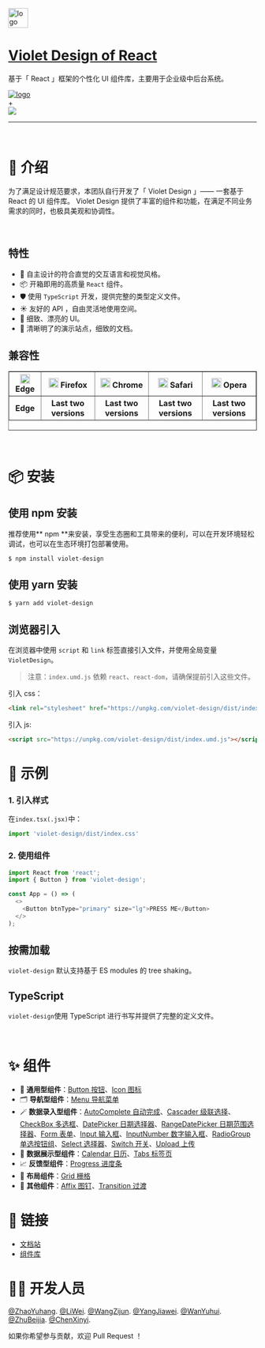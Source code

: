 
<Meta title="Violet Design/介绍" />

<style>
  {`
    .topTitle {
      display: inline-block;
      cursor: pointer;
    }
    .logo {
      height: 180px;
      display: flex;
    }
    .logo__and {
      line-height: 180px;
      display: inline-block;
      margin: 0 20px;
      color: #aaa;
      font-size: 30px;
    }
    .logo img {
      width: 180px;
    }

  `}
</style>

<a href='https://github.com/zhaoyuuu/violet-design' target="_blank">
  <img src={Logo} alt="logo" width='40px'/>
  <h1 className='topTitle'>Violet Design of React</h1>
</a>

基于「 React 」框架的个性化 UI 组件库，主要用于企业级中后台系统。

<div className="logo" >
  <a href='https://github.com/zhaoyuuu/violet-design' target="_blank">
    <img src={Logo} alt="logo" />
  </a>
  <div className="logo__and">+</div>
  <img src='https://gw.alipayobjects.com/zos/antfincdn/aPkFc8Sj7n/method-draw-image.svg' />
</div>

<hr/>
<br/>

# 💌 介绍

为了满足设计规范要求，本团队自行开发了「 Violet Design 」—— 一套基于 React 的 UI 组件库。 Violet Design 提供了丰富的组件和功能，在满足不同业务需求的同时，也极具美观和协调性。

<br/>

## 特性

- 🌈 自主设计的符合直觉的交互语言和视觉风格。
- 📦 开箱即用的高质量 `React` 组件。
- 🛡️ 使用 `TypeScript` 开发，提供完整的类型定义文件。
- ☀️ 友好的 API ，自由灵活地使用空间。
- 🎨 细致、漂亮的 UI。
- 📁 清晰明了的演示站点，细致的文档。
  <br/>

## 兼容性

<table border="1" width="800px" height="120px" align='center' >
   <tr>
      <th> <img src='https://github.com/zhubeijia/source/blob/main/srclogo/icon-edge.06c7aa18.svg?raw=true' width="20px" /> Edge  </th>
      <th> <img src='https://github.com/zhubeijia/source/blob/main/srclogo/icon-firefox.ffa00c88.svg?raw=true' width="20px" /> Firefox</th>
      <th> <img src='https://github.com/zhubeijia/source/blob/main/srclogo/icon-chrome.99f0b30c.svg?raw=true' width="20px" /> Chrome</th>
      <th> <img src='https://github.com/zhubeijia/source/blob/main/srclogo/icon-safari.1bf88a3e.svg?raw=true' width="20px" /> Safari</th>
      <th> <img src='https://github.com/zhubeijia/source/blob/main/srclogo/icon-opera.de286680.svg?raw=true' width="20px" /> Opera</th>
    </tr>
    <tr>
      <th>Edge</th>
      <th>Last two versions</th>
      <th>Last two versions</th>
      <th>Last two versions</th>
      <th>Last two versions</th>
    </tr>
</table>

<br/>

# 📦 安装

## 使用 npm 安装

推荐使用** npm **来安装，享受生态圈和工具带来的便利，可以在开发环境轻松调试，也可以在生态环境打包部署使用。

`$ npm install violet-design`

## 使用 yarn 安装

`$ yarn add violet-design`

## 浏览器引入

在浏览器中使用 `script` 和 `link` 标签直接引入文件，并使用全局变量 `VioletDesign`。

> 注意：`index.umd.js` 依赖 `react`、`react-dom`，请确保提前引入这些文件。

引入 css：

```html
<link rel="stylesheet" href="https://unpkg.com/violet-design/dist/index.css">
```

引入 js:

```html
<script src="https://unpkg.com/violet-design/dist/index.umd.js"></script>
```

# 🔨 示例

### 1. 引入样式

在`index.tsx(.jsx)`中：

```js
import 'violet-design/dist/index.css'
```

### 2. 使用组件

```js
import React from 'react';
import { Button } from 'violet-design';

const App = () => (
  <>
    <Button btnType="primary" size="lg">PRESS ME</Button>
  </>
);
```

## 按需加载

`violet-design` 默认支持基于 ES modules 的 tree shaking。

## TypeScript

`violet-design`使用 TypeScript 进行书写并提供了完整的定义文件。

<br/>

# ✨ 组件

- 🔘 **通用型组件**：[Button 按钮](?path=/docs/组件-button-按钮--default)、[Icon 图标](?path=/docs/icon--a-default-icons)
- 🗂️ **导航型组件**：[Menu 导航菜单](?path=/docs/组件-导航-menu-导航菜单--horizontal-menu)
- 🪄 **数据录入型组件**：[AutoComplete 自动完成](?path=/docs/autocomplete--a-simple-complete)、[Cascader 级联选择](?path=/docs/组件-数据录入-cascader-级联选择--default)、[CheckBox 多选框](?path=/docs/组件-数据录入-checkbox-多选框--default)、[DatePicker 日期选择器](?path=/docs/datepicker--default-date-picker)、[RangeDatePicker 日期范围选择器](?path=/docs/rangedatepicker--adefault)、[Form 表单](?path=/docs/form--a-basic-form)、[Input 输入框](?path=/docs/input--a-default)、[InputNumber 数字输入框](?path=/docs/组件-数据录入-inputnumber-数字输入框--default-input-number)、[RadioGroup 单选按钮组](?path=/docs/组件-数据录入-radiogroup-单选按钮组--default-radio)、[Select 选择器](?path=/docs/select--default-select)、[Switch 开关](?path=/docs/switch--a-default)、[Upload 上传](?path=/docs/upload--simple-upload)
- 📆 **数据展示型组件**：[Calendar 日历](?path=/docs/calendar--year-view)、[Tabs 标签页](?path=/docs/tabs--a-default-tabs)
- 📈 **反馈型组件**：[Progress 进度条](?path=/docs/组件-反馈-progress-进度条--default)
- 🧱 **布局组件**：[Grid 栅格](?path=/docs/grid--default)
- 📌 **其他组件**：[Affix 图钉](?path=/docs/组件-其他-affix-固钉--affix-button)、[Transition 过渡](?path=/docs/transition--menu-transition)
  <br/>

# 🔗 链接

- [文档站](https://zhaoyuuu.github.io/violet-design)
- [组件库](https://github.com/zhaoyuuu/violet-design)
  <br/>

# 🧑‍💻 开发人员

[@ZhaoYuhang](https://github.com/zhaoyuuu). [@LiWei](https://github.com/5liwei). [@WangZijun](https://github.com/violetwzj). [@YangJiawei](https://github.com/666laoyang). [@WanYuhui](https://github.com/wyuhuiNJU). [@ZhuBeijia](https://github.com/zhubeijia). [@ChenXinyi](https://github.com/quas-modo).

如果你希望参与贡献，欢迎 Pull Request ！

[def]: https://github.com/RichardLitt/standard-readme
